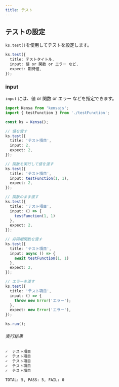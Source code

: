 ```yaml
---
title: テスト
---
```


## テストの設定

`ks.test()`を使用してテストを設定します。

```typescript
ks.test({
  title: テストタイトル,
  input: 値 or 関数 or エラー など,
  expect: 期待値,
});
```

### input

`input` には、値 or 関数 or エラー などを指定できます。

```typescript
import Kensa from 'kensajs';
import { testFunction } from './testFunction';

const ks = Kensa();

// 値を渡す
ks.test({
  title: 'テスト項目',
  input: 2,
  expect: 2,
});

// 関数を実行して値を渡す
ks.test({
  title: 'テスト項目',
  input: testFunction(1, 1),
  expect: 2,
});

// 関数のまま渡す
ks.test({
  title: 'テスト項目',
  input: () => {
    testFunction(1, 1)
  },
  expect: 2,
});

// 非同期関数を渡す
ks.test({
  title: 'テスト項目',
  input: async () => {
    await testFunction(1, 1)
  },
  expect: 2,
});

// エラーを渡す
ks.test({
  title: 'テスト項目',
  input: () => {
    throw new Error('エラー');
  },
  expect: new Error('エラー'),
});

ks.run();
```

###### 実行結果
```bash
✓  テスト項目
✓  テスト項目
✓  テスト項目
✓  テスト項目
✓  テスト項目

TOTAL: 5, PASS: 5, FAIL: 0
```
